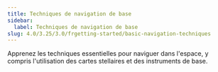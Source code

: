 ```yaml
---
title: Techniques de navigation de base
sidebar:
  label: Techniques de navigation de base
slug: 4.0/3.25/3.0/frgetting-started/basic-navigation-techniques
---
```


Apprenez les techniques essentielles pour naviguer dans l'espace, y compris l'utilisation des cartes stellaires et des instruments de base.
